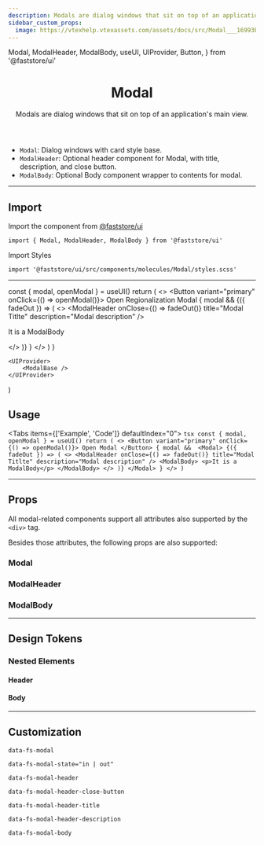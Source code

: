 ```yaml
---
description: Modals are dialog windows that sit on top of an application's main view.
sidebar_custom_props:
  image: https://vtexhelp.vtexassets.com/assets/docs/src/Modal___16993b8e327f3571529d7ee4e97cb45b.png
---
```


  Modal,
  ModalHeader,
  ModalBody,
  useUI,
  UIProvider,
  Button,
} from '@faststore/ui'

<header>

# Modal

Modals are dialog windows that sit on top of an application's main view.

</header>

- `Modal`: Dialog windows with card style base.
- `ModalHeader`: Optional header component for Modal, with title, description, and close button.
- `ModalBody`: Optional Body component wrapper to contents for modal.

---

## Import

Import the component from <a href="https://www.faststore.dev/reference/ui/get-started-faststore-ui">@faststore/ui</a>

```tsx
import { Modal, ModalHeader, ModalBody } from '@faststore/ui'
```

Import Styles

```tsx
import '@faststore/ui/src/components/molecules/Modal/styles.scss'
```

---

  const { modal, openModal } = useUI()
  return (
    <>
        <Button variant="primary" onClick={() => openModal()}>
            Open Regionalization Modal
        </Button>
        {
            modal && 
            <Modal>
                {({ fadeOut }) => (
                    <>
                        <ModalHeader
                            onClose={() => fadeOut()}
                            title="Modal Titlte"
                            description="Modal description"
                        />
                        <ModalBody>
                            <p>It is a ModalBody</p>
                        </ModalBody>
                    </>
                )}
            </Modal>
        }
    </>
  )
}

    <UIProvider>
        <ModalBase />
    </UIProvider>
)

## Usage

<Tabs items={['Example', 'Code']} defaultIndex="0">
    <Tab>
        <OverviewSection>
            <ModalTemplate />
        </OverviewSection>
    </Tab>
    <Tab>
        ```tsx
        const { modal, openModal } = useUI()
        return (
            <>
                <Button variant="primary" onClick={() => openModal()}>
                    Open Modal
                </Button>
                {
                    modal && 
                    <Modal>
                        {({ fadeOut }) => (
                            <>
                                <ModalHeader
                                    onClose={() => fadeOut()}
                                    title="Modal Titlte"
                                    description="Modal description"
                                />
                                <ModalBody>
                                    <p>It is a ModalBody</p>
                                </ModalBody>
                            </>
                        )}
                    </Modal>
                }
            </>
        )
        ```
    </Tab>
</Tabs>

---

## Props

All modal-related components support all attributes also supported by the `<div>` tag.

Besides those attributes, the following props are also supported:

### Modal

<PropsSection name="Modal" />

### ModalHeader

<PropsSection name="ModalHeader" />

### ModalBody

<PropsSection name="ModalBody" />

---

## Design Tokens

<TokenTable>
  <TokenRow
    token="--fs-modal-position-top"
    value="30vh"
  />
  <TokenRow
    token="--fs-modal-position-right"
    value="var(--fs-spacing-4)"
  />
  <TokenRow
    token="--fs-modal-position-left"
    value="var(--fs-spacing-4)"
  />
  <TokenRow
    token="--fs-modal-max-width"
    value="vcalc(var(--fs-grid-breakpoint-desktop) / 3)"
  />
  <TokenRow
    token="--fs-modal-min-height"
    value="var(--fs-spacing-5)"
  />
  <TokenRow
    token="--fs-modal-margin"
    value="auto"
  />
  <TokenRow
    token="--fs-modal-background-color"
    value="var(--fs-color-body-bkg)"
    isColor
  />
  <TokenRow
    token="--fs-modal-border-radius"
    value="var(--fs-border-radius)"
  />
  <TokenDivider />
  <TokenRow
    token="--fs-modal-width-tablet"
    value="calc(100vw / 3)"
  />
  <TokenRow
    token="--fs-modal-min-width-tablet"
    value="calc(var(--fs-grid-breakpoint-desktop) / 3)"
  />
  <TokenDivider />
  <TokenRow
    token="--fs-modal-transition-timing"
    value="var(--fs-transition-timing)"
  />
  <TokenRow
    token="--fs-modal-transition-property"
    value="transform"
  />
  <TokenRow
    token="--fs-modal-transition-in-function"
    value="ease-in"
  />
  <TokenRow
    token="--fs-modal-transition-out-function"
    value="ease-in"
  />
</TokenTable>

### Nested Elements

#### Header

<TokenTable>
  <TokenRow
    token="--fs-modal-header-padding"
    value="var(--fs-spacing-4) var(--fs-spacing-7) var(--fs-spacing-4) var(--fs-spacing-4)"
  />
  <TokenDivider />
  <TokenRow
    token="--fs-modal-header-title-margin-bottom"
    value=".625rem"
  />
  <TokenRow
    token="--fs-modal-header-title-size"
    value="var(--fs-text-size-lead)"
  />
  <TokenRow
    token="--fs-modal-header-title-weight"
    value="var(--fs-text-weight-bold)"
  />
  <TokenRow
    token="--fs-modal-header-title-line-height"
    value="1.2"
  />
  <TokenDivider />
  <TokenRow
    token="--fs-modal-header-description-size"
    value="var(--fs-text-size-body)"
  />
    <TokenRow
    token="--fs-modal-header-description-line-height"
    value="1.5"
  />
  <TokenRow
    token="--fs-modal-header-description-color"
    value="var(--fs-color-text-light)"
    isColor
  />
  <TokenDivider />
  <TokenRow
    token="--fs-modal-header-close-button-position-top"
    value="0"
  />
  <TokenRow
    token="--fs-modal-header-close-button-position-right"
    value="0"
  />
</TokenTable>

#### Body

<TokenTable>
  <TokenRow
    token="--fs-modal-body-padding"
    value="var(--fs-spacing-1) var(--fs-spacing-4) var(--fs-spacing-5)"
  />
</TokenTable>

---

## Customization

`data-fs-modal`

`data-fs-modal-state="in | out"`

`data-fs-modal-header`

`data-fs-modal-header-close-button`

`data-fs-modal-header-title`

`data-fs-modal-header-description`

`data-fs-modal-body`